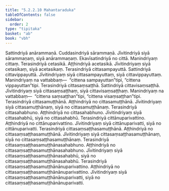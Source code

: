 ```yaml
---
title: "5.2.2.10 Mahantaraduka"
tableOfContents: false
sidebar:
  order: 2
type: "tipitaka"
basket: "ab"
book: "vbh"
---
```



<DynamicBreadcrumb />

<Paragraph number="926" book="vbh">
Sattindriyā anārammaṇā. Cuddasindriyā sārammaṇā. Jīvitindriyā siyā sārammaṇaṃ, siyā anārammaṇaṃ. Ekavīsatindriyā no cittā. Manindriyaṃ cittaṃ. Terasindriyā cetasikā. Aṭṭhindriyā acetasikā. Jīvitindriyaṃ siyā cetasikaṃ, siyā acetasikaṃ. Terasindriyā cittasampayuttā. Sattindriyā cittavippayuttā. Jīvitindriyaṃ siyā cittasampayuttaṃ, siyā cittavippayuttaṃ. Manindriyaṃ na vattabbaṃ—  “cittena sampayuttan”tipi, “cittena vippayuttan”tipi.
</Paragraph>

<Paragraph number="927" book="vbh">
Terasindriyā cittasaṃsaṭṭhā. Sattindriyā cittavisaṃsaṭṭhā. Jīvitindriyaṃ siyā cittasaṃsaṭṭhaṃ, siyā cittavisaṃsaṭṭhaṃ. Manindriyaṃ na vattabbaṃ—  “cittena saṃsaṭṭhan”tipi, “cittena visaṃsaṭṭhan”tipi. Terasindriyā cittasamuṭṭhānā. Aṭṭhindriyā no cittasamuṭṭhānā. Jīvitindriyaṃ siyā cittasamuṭṭhānaṃ, siyā no cittasamuṭṭhānaṃ.
</Paragraph>

<Paragraph number="928" book="vbh">
Terasindriyā cittasahabhuno. Aṭṭhindriyā no cittasahabhuno. Jīvitindriyaṃ siyā cittasahabhū, siyā no cittasahabhū. Terasindriyā cittānuparivattino. Aṭṭhindriyā no cittānuparivattino. Jīvitindriyaṃ siyā cittānuparivatti, siyā no cittānuparivatti.
</Paragraph>

<Paragraph number="929" book="vbh">
Terasindriyā cittasaṃsaṭṭhasamuṭṭhānā. Aṭṭhindriyā no cittasaṃsaṭṭhasamuṭṭhānā. Jīvitindriyaṃ siyā cittasaṃsaṭṭhasamuṭṭhānaṃ, siyā no cittasaṃsaṭṭhasamuṭṭhānaṃ. Terasindriyā cittasaṃsaṭṭhasamuṭṭhānasahabhuno. Aṭṭhindriyā no cittasaṃsaṭṭhasamuṭṭhānasahabhuno. Jīvitindriyaṃ siyā cittasaṃsaṭṭhasamuṭṭhānasahabhū, siyā no cittasaṃsaṭṭhasamuṭṭhānasahabhū. Terasindriyā cittasaṃsaṭṭhasamuṭṭhānānuparivattino. Aṭṭhindriyā no cittasaṃsaṭṭhasamuṭṭhānānuparivattino. Jīvitindriyaṃ siyā cittasaṃsaṭṭhasamuṭṭhānānuparivatti, siyā no cittasaṃsaṭṭhasamuṭṭhānānuparivatti.
</Paragraph>